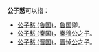 '''公子慭'''可以指：
* [[公子慭_(鲁国)|公子慭 (鲁国)]]，[[鲁国|鲁国]]卿。
* [[小子慭|公子慭 (秦国)]]，[[秦穆公|秦穆公]]之子。
* [[公子慭_(晋国)|公子慭 (晋国)]]，[[晋悼公|晋悼公]]之子。

{{disambig|Cat=三字人名消歧义}}